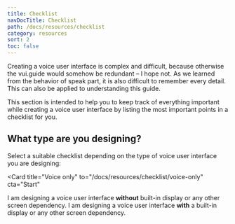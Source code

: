 ```yaml
---
title: Checklist
navDocTitle: Checklist
path: /docs/resources/checklist
category: resources
sort: 2
toc: false
---
```


Creating a voice user interface is complex and difficult, because otherwise the vui.guide would somehow be redundant – I hope not. As we learned from the <Link to="/docs/behaviour/behaviour-of-speak#do-what-humans-already-do/">behavior of speak</Link> part, it is also difficult to remember every detail. This can also be applied to understanding this guide.

This section is intended to help you to keep track of everything important while creating a voice user interface by listing the most important points in a checklist for you.

## What type are you designing?

Select a suitable checklist depending on the type of voice user interface you are designing:

<Card
  title="Voice only"
  to="/docs/resources/checklist/voice-only"
  cta="Start"
>
  I am designing a voice user interface <strong>without</strong> built-in display or any other
  screen dependency.
</Card>
<Card title="Voice user interface" to="/docs/resources/checklist/vui" cta="Start">
  I am designing a voice user interface  <strong>with</strong> a built-in display or any other
  screen dependency.
</Card>

